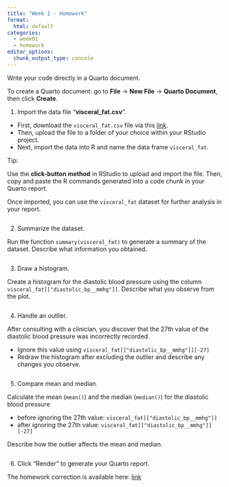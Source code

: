 ```yaml
---
title: "Week 1 - Homework"
format: 
  html: default
categories: 
  - week01
  - homework
editor_options: 
  chunk_output_type: console
---
```


Write your code directly in a Quarto document.

To create a Quarto document: go to **File** -> **New File** -> **Quarto Document**, then click **Create**.

1. Import the data file "**visceral_fat.csv**".

  - First, download the `visceral_fat.csv` file via this [link](https://raw.githubusercontent.com/InforBio/IOC/refs/heads/main/ioc_r/exos_data/visceral_fat.csv).
  - Then, upload the file to a folder of your choice within your RStudio project.
  - Next, import the data into R and name the data frame `visceral_fat`. 

Tip:

Use the **click-button method** in RStudio to upload and import the file. Then, copy and paste the R commands generated into a code chunk in your Quarto report.

Once imported, you can use the `visceral_fat` dataset for further analysis in your report.

```r

```

2. Summarize the dataset.

Run the function `summary(visceral_fat)` to generate a summary of the dataset. Describe what information you obtained.

```r

```

3. Draw a histogram.

Create a histogram for the diastolic blood pressure using the column `visceral_fat[["diastolic_bp__mmhg"]]`. Describe what you observe from the plot.

```r

```

4. Handle an outlier.

After consulting with a clinician, you discover that the 27th value of the diastolic blood pressure was incorrectly recorded.

  - Ignore this value using `visceral_fat[["diastolic_bp__mmhg"]][-27]`
  - Redraw the histogram after excluding the outlier and describe any changes you observe.

```r

```

5. Compare mean and median.

Calculate the mean (`mean()`) and the median (`median()`) for the diastolic blood pressure

  - before ignoring the 27th value: `visceral_fat[["diastolic_bp__mmhg"]]` 
  - after ignoring the 27th value: `visceral_fat[["diastolic_bp__mmhg"]][-27]`
  
Describe how the outlier affects the mean and median.

```r


```

6. Click "Render" to generate your Quarto report.


The homework correction is available here:
[link](https://raw.githubusercontent.com/InforBio/IOC/refs/heads/main/ioc_r/week01/.r_w01_work_corr.qmd)